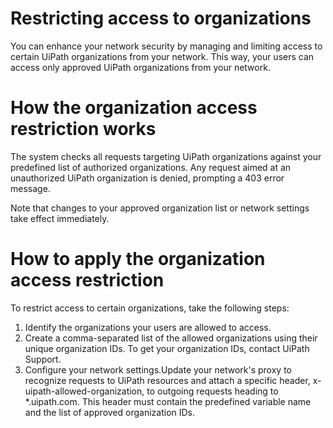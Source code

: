﻿# Restricting access to organizations

You can enhance your network security by managing and limiting access to certain UiPath organizations from your network. This way, your users can access only approved UiPath organizations from your network.

# How the organization access restriction works

The system checks all requests targeting UiPath organizations against your predefined list of authorized organizations. Any request aimed at an unauthorized UiPath organization is denied, prompting a 403 error message.

Note that changes to your approved organization list or network settings take effect immediately.

# How to apply the organization access restriction

To restrict access to certain organizations, take the following steps:

1. Identify the organizations your users are allowed to access.
2. Create a comma-separated list of the allowed organizations using their unique organization IDs. To get your organization IDs, contact UiPath Support.
3. Configure your network settings.Update your network's proxy to recognize requests to UiPath resources and attach a specific header, x-uipath-allowed-organization, to outgoing requests heading to *.uipath.com. This header must contain the predefined variable name and the list of approved organization IDs.
